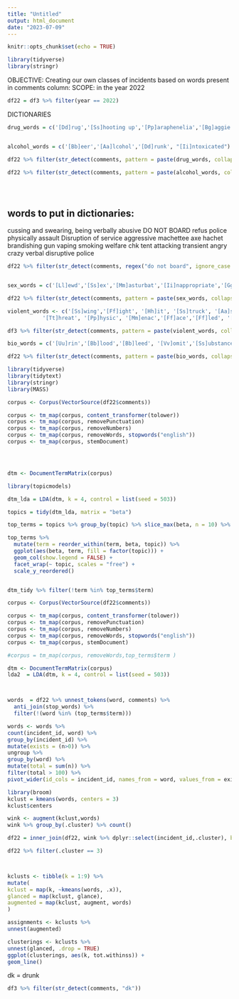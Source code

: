 ```yaml
---
title: "Untitled"
output: html_document
date: "2023-07-09"
---
```


```r
knitr::opts_chunk$set(echo = TRUE)
```

```r
library(tidyverse)
library(stringr)

```

OBJECTIVE: Creating our own classes of incidents based on words present in comments column: 
SCOPE: in the year 2022
```r
df22 = df3 %>% filter(year == 2022)
```

DICTIONARIES 
```r
drug_words = c('[Dd]rug','[Ss]hooting up','[Pp]araphenelia','[Bg]aggie','[Nn]eedle','[Hh]igh', '[Hh]erion','[Mm]eth', '[Pp]ipe', '[Ii]ntoxicat', '[Cc]ocaine', '[Hh]ypodermic','[Ff]ume', '[Dd]ose','[Ff]entanyl','[Nn]arcotic','[Ii]nhalent', '[Cc]annabis','[Mm]arijuana','[Ff]oil',)


alcohol_words = c('[Bb]eer','[Aa]lcohol','[Dd]runk', "[Ii]ntoxicated")

df22 %>% filter(str_detect(comments, pattern = paste(drug_words, collapse = "|"))) 

df22 %>% filter(str_detect(comments, pattern = paste(alcohol_words, collapse = "|")))  





```

## words to put in dictionaries:
cussing and swearing, being verbally abusive
DO NOT BOARD 
refus
police 
physically 
assault
Disruption of service
aggressive
machettee 
axe
hachet
brandishing
gun
vaping
smoking
welfare chk
tent
attacking
transient
angry
crazy
verbal
disruptive
police


```r
df22 %>% filter(str_detect(comments, regex("do not board", ignore_case = TRUE)))



```




```r
sex_words = c('[Ll]ewd','[Ss]ex','[Mm]asturbat','[Ii]nappropriate','[Gg]enital','[Rr]ape','[Hh]arass')

df22 %>% filter(str_detect(comments, pattern = paste(sex_words, collapse = "|"))) %>%  group_by(tractce) %>% count() %>% arrange(desc(n))
```
```r
violent_words <- c('[Ss]wing','[Ff]ight', '[Hh]it', '[Ss]truck', '[Aa]ssault', '[Tt]hrow', '[Gg]rab',
           '[Tt]hreat', '[Pp]hysic', '[Mm]enac','[Ff]ace','[Ff]led', '[Ii]njur', '[Ss]teel pole', '[Ss]pit','[Ss]hov', '[Ss]lam','[Hh]urt', '[Bb]elig','[Pp]unch', '[Gg]oing off', '[Yy]ell','[Aa]ggressive','[Gg]un', '[Kk]nife','[Mm]achetee','[Aa]xe','[Br]andish','[Hh]achet','[Aa]xe','[Aa]ttack', '[Aa]ggres', '[Kk]ill', '[Pp]ound', '[Ss]uicid', '[Ff]irearm', '[Hh]arras', '[Bb]lood')

df3 %>% filter(str_detect(comments, pattern = paste(violent_words, collapse = "|"))) 
```


```r
bio_words = c('[Uu]rin','[Bb]lood','[Bb]leed', '[Vv]omit','[Ss]ubstance', '[Bb]io harzard')

df22 %>% filter(str_detect(comments, pattern = paste(bio_words, collapse = "|")))
```

```r
library(tidyverse)
library(tidytext)
library(stringr)
library(MASS)

corpus <- Corpus(VectorSource(df22$comments))

corpus <- tm_map(corpus, content_transformer(tolower))
corpus <- tm_map(corpus, removePunctuation)
corpus <- tm_map(corpus, removeNumbers)
corpus <- tm_map(corpus, removeWords, stopwords("english"))
corpus <- tm_map(corpus, stemDocument)





```


```r
dtm <- DocumentTermMatrix(corpus)

library(topicmodels)

dtm_lda = LDA(dtm, k = 4, control = list(seed = 503))

topics = tidy(dtm_lda, matrix = "beta")

top_terms = topics %>% group_by(topic) %>% slice_max(beta, n = 10) %>% ungroup() %>% arrange(topic, -beta)

top_terms %>%
  mutate(term = reorder_within(term, beta, topic)) %>%
  ggplot(aes(beta, term, fill = factor(topic))) +
  geom_col(show.legend = FALSE) +
  facet_wrap(~ topic, scales = "free") +
  scale_y_reordered()


dtm_tidy %>% filter(!term %in% top_terms$term)
```



```r
corpus <- Corpus(VectorSource(df22$comments))

corpus <- tm_map(corpus, content_transformer(tolower))
corpus <- tm_map(corpus, removePunctuation)
corpus <- tm_map(corpus, removeNumbers)
corpus <- tm_map(corpus, removeWords, stopwords("english"))
corpus <- tm_map(corpus, stemDocument)

#corpus = tm_map(corpus, removeWords,top_terms$term )

dtm <- DocumentTermMatrix(corpus)
lda2  = LDA(dtm, k = 4, control = list(seed = 503))




```

```r
words  = df22 %>% unnest_tokens(word, comments) %>% 
  anti_join(stop_words) %>% 
  filter(!(word %in% (top_terms$term))) 

words <- words %>%
count(incident_id, word) %>%
group_by(incident_id) %>%
mutate(exists = (n>0)) %>%
ungroup %>%
group_by(word) %>%
mutate(total = sum(n)) %>%
filter(total > 100) %>%
pivot_wider(id_cols = incident_id, names_from = word, values_from = exists, values_fill = list(exists=0)) 

```
```r
library(broom)
kclust = kmeans(words, centers = 3)
kclust$centers

wink <- augment(kclust,words)
wink %>% group_by(.cluster) %>% count()

df22 = inner_join(df22, wink %>% dplyr::select(incident_id,.cluster), by = "incident_id")

df22 %>% filter(.cluster == 3)




```

```r
kclusts <- tibble(k = 1:9) %>%
mutate(
kclust = map(k, ~kmeans(words, .x)),
glanced = map(kclust, glance),
augmented = map(kclust, augment, words)
)

assignments <- kclusts %>%
unnest(augmented)

```

```r
clusterings <- kclusts %>%
unnest(glanced, .drop = TRUE)
ggplot(clusterings, aes(k, tot.withinss)) +
geom_line()
```
dk = drunk 
```r
df3 %>% filter(str_detect(comments, "dk"))
```

